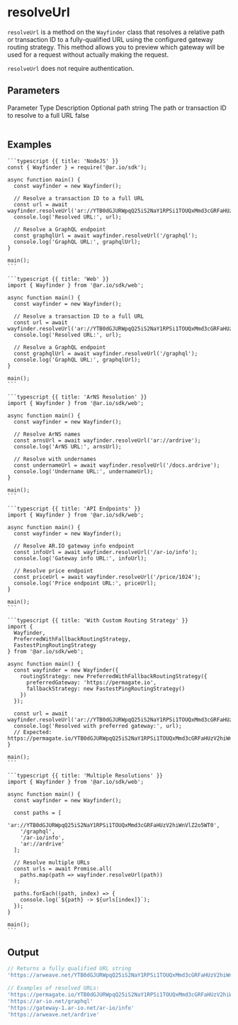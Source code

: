 
<HeroPattern />

# resolveUrl

`resolveUrl` is a method on the `Wayfinder` class that resolves a relative path or transaction ID to a fully-qualified URL using the configured gateway routing strategy. This method allows you to preview which gateway will be used for a request without actually making the request.

`resolveUrl` does not require authentication.

## Parameters

<Table>
  <Table.Head>
    <Table.Row>
      <Table.Header>Parameter</Table.Header>
      <Table.Header>Type</Table.Header>
      <Table.Header>Description</Table.Header>
      <Table.Header>Optional</Table.Header>
    </Table.Row>
  </Table.Head>
  <Table.Body>
    <Table.Row>
      <Table.Cell className="font-semibold">path</Table.Cell>
      <Table.Cell>string</Table.Cell>
      <Table.Cell>The path or transaction ID to resolve to a full URL</Table.Cell>
      <Table.Cell>false</Table.Cell>
    </Table.Row>
  </Table.Body>
</Table>

## Examples

<CodeGroup title="resolveUrl">

    ```typescript {{ title: 'NodeJS' }}
    const { Wayfinder } = require('@ar.io/sdk');

    async function main() {
      const wayfinder = new Wayfinder();

      // Resolve a transaction ID to a full URL
      const url = await wayfinder.resolveUrl('ar://YTB0dGJURWpqQ25iS2NaY1RPSi1TOUQxMmd3cGRFaHUzV2hiWnVlZ2o5WT0');
      console.log('Resolved URL:', url);

      // Resolve a GraphQL endpoint
      const graphqlUrl = await wayfinder.resolveUrl('/graphql');
      console.log('GraphQL URL:', graphqlUrl);
    }

    main();
    ```

    ```typescript {{ title: 'Web' }}
    import { Wayfinder } from '@ar.io/sdk/web';

    async function main() {
      const wayfinder = new Wayfinder();

      // Resolve a transaction ID to a full URL
      const url = await wayfinder.resolveUrl('ar://YTB0dGJURWpqQ25iS2NaY1RPSi1TOUQxMmd3cGRFaHUzV2hiWnVlZ2o5WT0');
      console.log('Resolved URL:', url);

      // Resolve a GraphQL endpoint
      const graphqlUrl = await wayfinder.resolveUrl('/graphql');
      console.log('GraphQL URL:', graphqlUrl);
    }

    main();
    ```

    ```typescript {{ title: 'ArNS Resolution' }}
    import { Wayfinder } from '@ar.io/sdk/web';

    async function main() {
      const wayfinder = new Wayfinder();

      // Resolve ArNS names
      const arnsUrl = await wayfinder.resolveUrl('ar://ardrive');
      console.log('ArNS URL:', arnsUrl);

      // Resolve with undernames
      const undernameUrl = await wayfinder.resolveUrl('/docs.ardrive');
      console.log('Undername URL:', undernameUrl);
    }

    main();
    ```

    ```typescript {{ title: 'API Endpoints' }}
    import { Wayfinder } from '@ar.io/sdk/web';

    async function main() {
      const wayfinder = new Wayfinder();

      // Resolve AR.IO gateway info endpoint
      const infoUrl = await wayfinder.resolveUrl('/ar-io/info');
      console.log('Gateway info URL:', infoUrl);

      // Resolve price endpoint
      const priceUrl = await wayfinder.resolveUrl('/price/1024');
      console.log('Price endpoint URL:', priceUrl);
    }

    main();
    ```

    ```typescript {{ title: 'With Custom Routing Strategy' }}
    import {
      Wayfinder,
      PreferredWithFallbackRoutingStrategy,
      FastestPingRoutingStrategy
    } from '@ar.io/sdk/web';

    async function main() {
      const wayfinder = new Wayfinder({
        routingStrategy: new PreferredWithFallbackRoutingStrategy({
          preferredGateway: 'https://permagate.io',
          fallbackStrategy: new FastestPingRoutingStrategy()
        })
      });

      const url = await wayfinder.resolveUrl('ar://YTB0dGJURWpqQ25iS2NaY1RPSi1TOUQxMmd3cGRFaHUzV2hiWnVlZ2o5WT0');
      console.log('Resolved with preferred gateway:', url);
      // Expected: https://permagate.io/YTB0dGJURWpqQ25iS2NaY1RPSi1TOUQxMmd3cGRFaHUzV2hiWnVlZ2o5WT0
    }

    main();
    ```

    ```typescript {{ title: 'Multiple Resolutions' }}
    import { Wayfinder } from '@ar.io/sdk/web';

    async function main() {
      const wayfinder = new Wayfinder();

      const paths = [
        'ar://YTB0dGJURWpqQ25iS2NaY1RPSi1TOUQxMmd3cGRFaHUzV2hiWnVlZ2o5WT0',
        '/graphql',
        '/ar-io/info',
        'ar://ardrive'
      ];

      // Resolve multiple URLs
      const urls = await Promise.all(
        paths.map(path => wayfinder.resolveUrl(path))
      );

      paths.forEach((path, index) => {
        console.log(`${path} -> ${urls[index]}`);
      });
    }

    main();
    ```

</CodeGroup>

## Output

```typescript
// Returns a fully qualified URL string
'https://arweave.net/YTB0dGJURWpqQ25iS2NaY1RPSi1TOUQxMmd3cGRFaHUzV2hiWnVlZ2o5WT0'

// Examples of resolved URLs:
'https://permagate.io/YTB0dGJURWpqQ25iS2NaY1RPSi1TOUQxMmd3cGRFaHUzV2hiWnVlZ2o5WT0'
'https://ar-io.net/graphql'
'https://gateway-1.ar-io.net/ar-io/info'
'https://arweave.net/ardrive'
```

